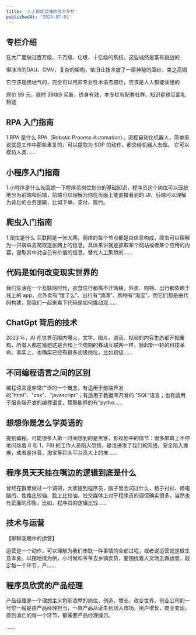 ```yaml
---
title: '人人都能读懂的技术专栏'
publishedAt: '2024-07-01'
---
```


## 专栏介绍

在大厂里做过百万级、千万级、亿级、十亿级的系统，这些诚然是富有挑战的  
  
 但冰冷的DAU、GMV，复杂的架构，依旧让技术披了一层神秘的面纱，束之高阁  
  
 它应该是接地气的，完全可以用非专业性术语去描绘，应该是人人都能读懂的  
  
原价 99 元，限时 39块9 买断，终身有效，本专栏有配套社群、知识星球见面礼相送

## RPA 入门指南
1.RPA 是什么 RPA（Robotic Process Automation），流程自动化机器人，简单来说就是工作中那些重复的，可以提取为 SOP 的动作，都交给机器人去做。 它可以模仿人类......

## 小程序入门指南
1.小程序是什么先回顾一下程序员岗位划分的基础知识，程序员这个岗位可以笼统地分为前端和后端，前端可以理解为你在页面上能直接看到的 UI，后端可以理解为背后的业务逻辑，比如下单、支付、履约。

## 爬虫入门指南
1.爬虫是什么 互联网是一张大网，网络的每个节点都是由信息构成，爬虫可以理解为一只蜘蛛去爬取这张网上的信息。具体来讲就是抓取某个网站或者某个应用的内容，提取其中对自己有价值的信息，替代人工繁琐的......

## 代码是如何改变现实世界的
我们生活在一个互联网时代，衣食住行都离不开网络，外卖、购物、出行都依赖于线上的 app，点外卖有“饿了么”、出行有“滴滴”、购物有“淘宝”。而它们都是由代码构建，那我们一起来看下代码是如何撬动现......

## ChatGpt 背后的技术
2023 年，AI 在世界范围内爆火，文字、图片、语音、视频的内容生态都开始重构，所有人都在猜想这是否和上个周期的移动互联网一样，掀起新一轮的科技革命。事实上，也确实已经有很多初级岗位，比如初级......

## 不同编程语言之间的区别
编程语言是非常广泛的一个概念，有适用于前端开发的"html"、"css"、"javascript"；有适用于数据库开发的 "SQL"语言；也有适用于服务端开发的编程语言，耳熟能祥的有“pytho......

## 想想你是怎么学英语的
提到编程，可能很多人第一时间想到的是黑客，影视剧中的情节：很多屏幕上不停地闪烁着 0 和 1，FBI 的工作人员陷入恐慌，是谁进攻了我们的网络，安全陷入瘫痪，或者是抖音，淘宝等巨头平台高大上的推......

## 程序员天天挂在嘴边的逻辑到底是什么
曾经在群里做过一个调研，大家提到程序员，脑子里会闪过什么，格子衬衫、修电脑的、性格比较轴、脸上比较油，社交媒体上对于程序员的调侃确实很多，当然也有正面的印象，比如，程序员的逻辑比较......

## 技术与运营
【聊聊我眼中的运营】

运营是一个动作，可以理解为我们串联一件事情的全部过程，或者说运营就是做生意本身。以摆地摊为例，小时候和爷爷去乡镇卖货，要围绕着人货场去做运营，敲定每一个环节，产......

## 程序员欣赏的产品经理
产品经理是一个理想主义色彩浓厚的岗位，创造，增长，改变世界。创业公司的一号位一般是由产品经理担当，一款产品从诞生到切入市场，用户增长，商业变现，直到消亡的每一个环节，都需要产品经理操刀。

......